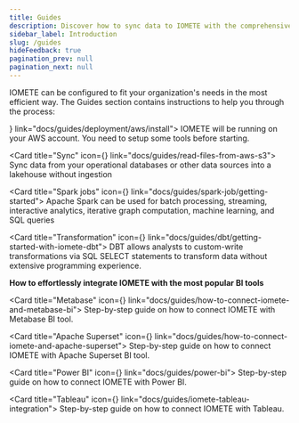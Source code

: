 ```yaml
---
title: Guides
description: Discover how to sync data to IOMETE with the comprehensive IOMETE guide. Get step-by-step instructions and valuable insights to streamline your data syncing process.
sidebar_label: Introduction
slug: /guides
hideFeedback: true
pagination_prev: null
pagination_next: null
---
```



IOMETE can be configured to fit your organization's needs in the most efficient way. The Guides section contains instructions to help you through the process:

<GridBox>
<Card title="Installation" icon={<Download />} link="docs/guides/deployment/aws/install">
  IOMETE will be running on your AWS account. You need to setup some tools before starting.
</Card>

<Card title="Sync" icon={<ArrowsClockwise />} link="docs/guides/read-files-from-aws-s3">
  Sync data from your operational databases or other data sources into a lakehouse without ingestion
</Card>

<Card title="Spark jobs" icon={<HardDrives />} link="docs/guides/spark-job/getting-started">
  Apache Spark can be used for batch processing, streaming, interactive analytics, iterative graph computation, machine learning, and SQL queries
</Card>

<Card title="Transformation" icon={<Swap />} link="docs/guides/dbt/getting-started-with-iomete-dbt">
  DBT allows analysts to custom-write transformations via SQL SELECT statements to transform data without extensive programming experience.
</Card>

</GridBox>

**How to effortlessly integrate IOMETE with the most popular BI tools**

<GridBox>

<Card title="Metabase" icon={<ChartBar />} link="docs/guides/how-to-connect-iomete-and-metabase-bi">
  Step-by-step guide on how to connect IOMETE with Metabase BI tool.
</Card>

<Card title="Apache Superset" icon={<ChartBar />} link="docs/guides/how-to-connect-iomete-and-apache-superset">
  Step-by-step guide on how to connect IOMETE with Apache Superset BI tool.
</Card>

<Card title="Power BI" icon={<ChartBar />} link="docs/guides/power-bi">
  Step-by-step guide on how to connect IOMETE with Power BI.
</Card>

<Card title="Tableau" icon={<ChartBar />} link="docs/guides/iomete-tableau-integration">
  Step-by-step guide on how to connect IOMETE with Tableau.
</Card>

</GridBox>
